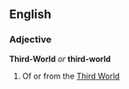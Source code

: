 ==English==
===Adjective===
'''Third-World''' ''or'' '''third-world'''

#Of or from the [[Third World]]